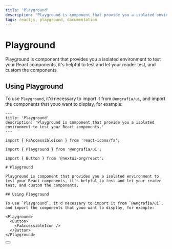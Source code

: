 ```yaml
---
title: 'Playground'
description: 'Playground is component that provide you a isolated environment to test your React components.'
tags: reactjs, playground, documentation
---
```





# Playground

Playground is component that provides you a isolated environment to test your React components, it's helpful to test and let your reader test, and custom the components.

## Using Playground

To use `Playground`, it'd necessary to import it from `@engrafia/ui`, and import the components that youo want to display, for example:

```mdx
---
title: 'Playground'
description: 'Playground is component that provide you a isolated environment to test your React components.'
---

import { FaAccessibleIcon } from 'react-icons/fa';

import { Playground } from '@engrafia/ui';

import { Button } from '@nextui-org/react';

# Playground

Playground is component that provides you a isolated environment to test your React components, it's helpful to test and let your reader test, and custom the components.

## Using Playground

To use `Playground`, it'd necessary to import it from `@engrafia/ui`, and import the components that youo want to display, for example:

<Playground>
  <Button>
    <FaAccessibleIcon />
  </Button>
</Playground>
```

<Playground>
  <Button>
    <FaAccessibleIcon />
  </Button>
</Playground>

